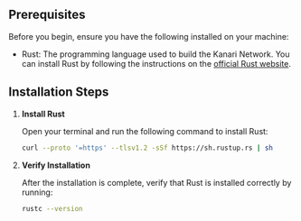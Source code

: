 ## Prerequisites

Before you begin, ensure you have the following installed on your machine:

- Rust: The programming language used to build the Kanari Network. You can install Rust by following the instructions on the [official Rust website](https://www.rust-lang.org/tools/install).

## Installation Steps

1. **Install Rust**

   Open your terminal and run the following command to install Rust:

   ```sh
   curl --proto '=https' --tlsv1.2 -sSf https://sh.rustup.rs | sh
   ```

2. **Verify Installation**

    After the installation is complete, verify that Rust is installed correctly by running:

    ```sh
    rustc --version
    ```


